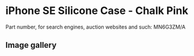 
# iPhone SE Silicone Case - Chalk Pink

Part number, for search engines, auction websites and such: MN6G3ZM/A

## Image gallery

<div style={{ width: '100%', maxWidth: '768px' }}>
<GalleryComponent
    images={[
      {
        original: "/everysource/MN6G3.webp",
        thumbnail: "/everypreview/MN6G3.webp",
      },
      {
        original: "/everysource/MN6G3_AV1.webp",
        thumbnail: "/everypreview/MN6G3_AV1.webp",
      },
      {
        original: "/everysource/MN6G3_AV2.webp",
        thumbnail: "/everypreview/MN6G3_AV2.webp",
      },
      {
        original: "/everysource/MN6G3_AV3.webp",
        thumbnail: "/everypreview/MN6G3_AV3.webp",
      },
      {
        original: "/everysource/MN6G3_AV4.webp",
        thumbnail: "/everypreview/MN6G3_AV4.webp",
      }
    ]}
  />
</div>